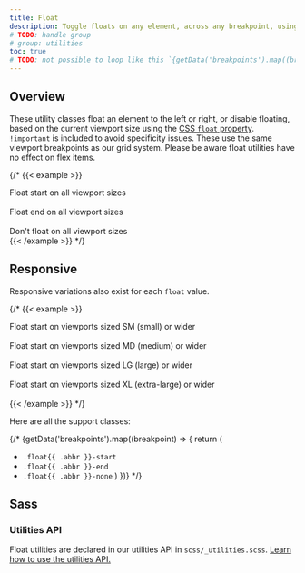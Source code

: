```yaml
---
title: Float
description: Toggle floats on any element, across any breakpoint, using our responsive float utilities.
# TODO: handle group
# group: utilities
toc: true
# TODO: not possible to loop like this `{getData('breakpoints').map((breakpoint) => {` and use Markdown syntax inside; several use case in this page
---
```


## Overview

These utility classes float an element to the left or right, or disable floating, based on the current viewport size using the [CSS `float` property](https://developer.mozilla.org/en-US/docs/Web/CSS/float). `!important` is included to avoid specificity issues. These use the same viewport breakpoints as our grid system. Please be aware float utilities have no effect on flex items.

{/* {{< example >}}
<div class="float-start">Float start on all viewport sizes</div><br>
<div class="float-end">Float end on all viewport sizes</div><br>
<div class="float-none">Don't float on all viewport sizes</div>
{{< /example >}} */}

## Responsive

Responsive variations also exist for each `float` value.

{/* {{< example >}}
<div class="float-sm-start">Float start on viewports sized SM (small) or wider</div><br>
<div class="float-md-start">Float start on viewports sized MD (medium) or wider</div><br>
<div class="float-lg-start">Float start on viewports sized LG (large) or wider</div><br>
<div class="float-xl-start">Float start on viewports sized XL (extra-large) or wider</div><br>
{{< /example >}} */}

Here are all the support classes:

{/* {getData('breakpoints').map((breakpoint) => {
  return (
- `.float{{ .abbr }}-start`
- `.float{{ .abbr }}-end`
- `.float{{ .abbr }}-none`
  )
})} */}

## Sass

### Utilities API

Float utilities are declared in our utilities API in `scss/_utilities.scss`. [Learn how to use the utilities API.]([[docsref:/utilities/api#using-the-api]])

<ScssDocs name="utils-float" file="scss/_utilities.scss" />
